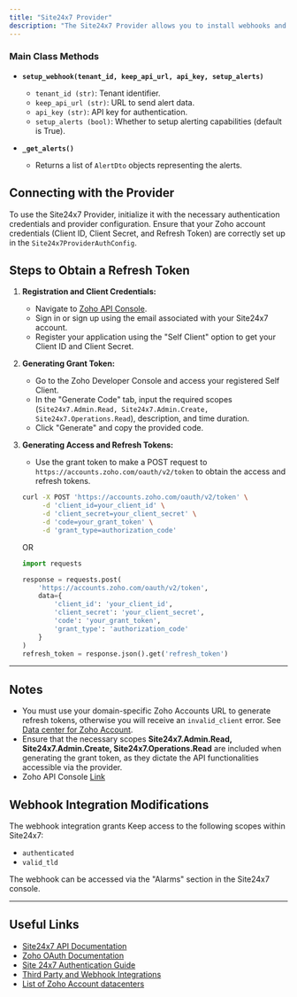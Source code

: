 ```yaml
---
title: "Site24x7 Provider"
description: "The Site24x7 Provider allows you to install webhooks and receive alerts in Site24x7. It manages authentication, setup of webhooks, and retrieval of alert logs from Site24x7."
---
```


<AutoGeneratedSnippet />

### Main Class Methods

- **`setup_webhook(tenant_id, keep_api_url, api_key, setup_alerts)`**
  - `tenant_id (str)`: Tenant identifier.
  - `keep_api_url (str)`: URL to send alert data.
  - `api_key (str)`: API key for authentication.
  - `setup_alerts (bool)`: Whether to setup alerting capabilities (default is True).

- **`_get_alerts()`**
  - Returns a list of `AlertDto` objects representing the alerts.

## Connecting with the Provider

To use the Site24x7 Provider, initialize it with the necessary authentication credentials and provider configuration. Ensure that your Zoho account credentials (Client ID, Client Secret, and Refresh Token) are correctly set up in the `Site24x7ProviderAuthConfig`.

## Steps to Obtain a Refresh Token

1. **Registration and Client Credentials:**
   - Navigate to [Zoho API Console](https://api-console.zoho.com/).
   - Sign in or sign up using the email associated with your Site24x7 account.
   - Register your application using the "Self Client" option to get your Client ID and Client Secret.

2. **Generating Grant Token:**
   - Go to the Zoho Developer Console and access your registered Self Client.
   - In the "Generate Code" tab, input the required scopes (`Site24x7.Admin.Read, Site24x7.Admin.Create, Site24x7.Operations.Read`), description, and time duration.
   - Click "Generate" and copy the provided code.

3. **Generating Access and Refresh Tokens:**
   - Use the grant token to make a POST request to `https://accounts.zoho.com/oauth/v2/token` to obtain the access and refresh tokens.

    ```bash
    curl -X POST 'https://accounts.zoho.com/oauth/v2/token' \
         -d 'client_id=your_client_id' \
         -d 'client_secret=your_client_secret' \
         -d 'code=your_grant_token' \
         -d 'grant_type=authorization_code'

   ```

    OR

    ```python
    import requests

    response = requests.post(
        'https://accounts.zoho.com/oauth/v2/token',
        data={
            'client_id': 'your_client_id',
            'client_secret': 'your_client_secret',
            'code': 'your_grant_token',
            'grant_type': 'authorization_code'
        }
    )
    refresh_token = response.json().get('refresh_token')
    ```

---
## Notes

- You must use your domain-specific Zoho Accounts URL to generate refresh tokens, otherwise you will receive an `invalid_client` error. See [Data center for Zoho Account](https://help.zoho.com/portal/en/kb/accounts/manage-your-zoho-account/articles/data-center-for-zoho-account).
- Ensure that the necessary scopes **Site24x7.Admin.Read, Site24x7.Admin.Create, Site24x7.Operations.Read** are included when generating the grant token, as they dictate the API functionalities accessible via the provider.
- Zoho API Console [Link](https://api-console.zoho.com)


## Webhook Integration Modifications

The webhook integration grants Keep access to the following scopes within Site24x7:
- `authenticated`
- `valid_tld`

The webhook can be accessed via the "Alarms" section in the Site24x7 console.

---

## Useful Links

- [Site24x7 API Documentation](https://www.site24x7.com/help/api/)
- [Zoho OAuth Documentation](https://www.zoho.com/accounts/protocol/oauth/web-apps.html)
- [Site 24x7 Authentication Guide](https://www.site24x7.com/help/api/#authentication)
- [Third Party and Webhook Integrations](https://www.site24x7.com/help/api/#third-party-integrations)
- [List of Zoho Account datacenters](https://help.zoho.com/portal/en/kb/accounts/manage-your-zoho-account/articles/data-center-for-zoho-account)
